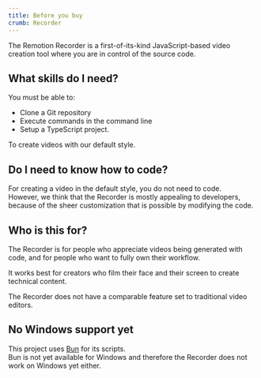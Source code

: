 ```yaml
---
title: Before you buy
crumb: Recorder
---
```


The Remotion Recorder is a first-of-its-kind JavaScript-based video creation tool where you are in control of the source code.

## What skills do I need?

You must be able to:

- Clone a Git repository
- Execute commands in the command line
- Setup a TypeScript project.

To create videos with our default style.

## Do I need to know how to code?

For creating a video in the default style, you do not need to code.  
However, we think that the Recorder is mostly appealing to developers, because of the sheer customization that is possible by modifying the code.

## Who is this for?

The Recorder is for people who appreciate videos being generated with code, and for people who want to fully own their workflow.

It works best for creators who film their face and their screen to create technical content.

The Recorder does not have a comparable feature set to traditional video editors.

## No Windows support yet

This project uses [Bun](https://bun.sh) for its scripts.  
Bun is not yet available for Windows and therefore the Recorder does not work on Windows yet either.
